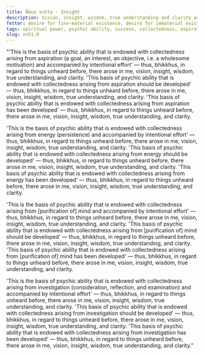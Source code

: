 ```yaml
---
title: Ñāṇa sutta - Insight
description: Vision, insight, wisdom, true understanding and clarity arose in the Buddha regarding the four bases of psychic ability.
fetter: desire for fine-material existence, desire for immaterial existence, conceit, restlessness, ignorance
tags: spiritual power, psychic ability, success, collectedness, aspiration, persistence, energy, mind, investigation, reflection, close examination, sn, sn45-56, sn51
slug: sn51.9
---
```


"'This is the basis of psychic ability that is endowed with collectedness arising from aspiration (a goal, an interest, an objective, i.e. a wholesome motivation) and accompanied by intentional effort' — thus, bhikkhus, in regard to things unheard before, there arose in me, vision, insight, wisdom, true understanding, and clarity.
'This basis of psychic ability that is endowed with collectedness arising from aspiration should be developed' — thus, bhikkhus, in regard to things unheard before, there arose in me, vision, insight, wisdom, true understanding, and clarity.
'This basis of psychic ability that is endowed with collectedness arising from aspiration has been developed' — thus, bhikkhus, in regard to things unheard before, there arose in me, vision, insight, wisdom, true understanding, and clarity.

'This is the basis of psychic ability that is endowed with collectedness arising from energy (persistence) and accompanied by intentional effort' — thus, bhikkhus, in regard to things unheard before, there arose in me, vision, insight, wisdom, true understanding, and clarity.
'This basis of psychic ability that is endowed with collectedness arising from energy should be developed' — thus, bhikkhus, in regard to things unheard before, there arose in me, vision, insight, wisdom, true understanding, and clarity.
'This basis of psychic ability that is endowed with collectedness arising from energy has been developed' — thus, bhikkhus, in regard to things unheard before, there arose in me, vision, insight, wisdom, true understanding, and clarity.

'This is the basis of psychic ability that is endowed with collectedness arising from [purification of] mind and accompanied by intentional effort' — thus, bhikkhus, in regard to things unheard before, there arose in me, vision, insight, wisdom, true understanding, and clarity.
'This basis of psychic ability that is endowed with collectedness arising from [purification of] mind should be developed' — thus, bhikkhus, in regard to things unheard before, there arose in me, vision, insight, wisdom, true understanding, and clarity.
'This basis of psychic ability that is endowed with collectedness arising from [purification of] mind has been developed' — thus, bhikkhus, in regard to things unheard before, there arose in me, vision, insight, wisdom, true understanding, and clarity.

'This is the basis of psychic ability that is endowed with collectedness arising from investigation (consideration, reflection, and examination) and accompanied by intentional effort' — thus, bhikkhus, in regard to things unheard before, there arose in me, vision, insight, wisdom, true understanding, and clarity.
'This basis of psychic ability that is endowed with collectedness arising from investigation should be developed' — thus, bhikkhus, in regard to things unheard before, there arose in me, vision, insight, wisdom, true understanding, and clarity.
'This basis of psychic ability that is endowed with collectedness arising from investigation has been developed' — thus, bhikkhus, in regard to things unheard before, there arose in me, vision, insight, wisdom, true understanding, and clarity."